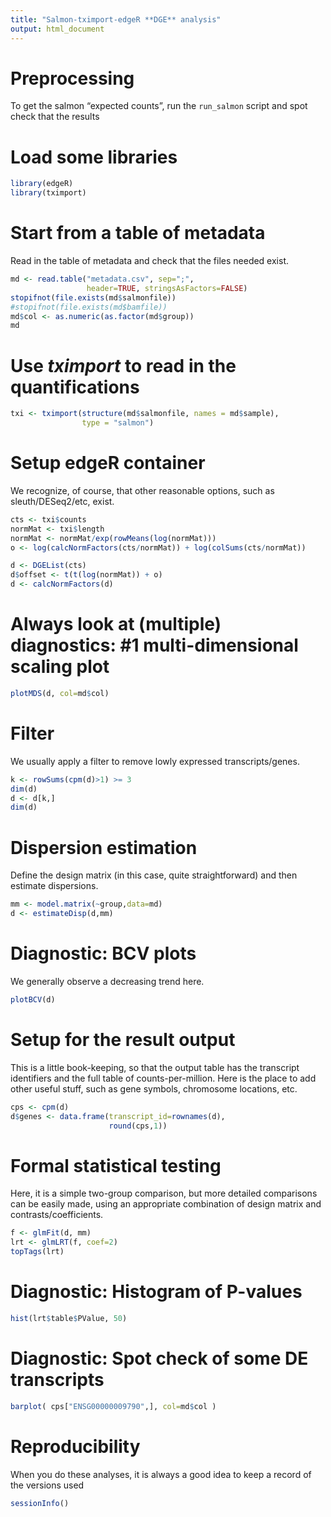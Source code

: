 ```yaml
---
title: "Salmon-tximport-edgeR **DGE** analysis"
output: html_document
---
```


# Preprocessing

To get the salmon "expected counts", run the `run_salmon` script and spot check that the results 

# Load some libraries

```r
library(edgeR)
library(tximport)
```

# Start from a table of metadata

Read in the table of metadata and check that the files needed exist.

```r
md <- read.table("metadata.csv", sep=";", 
                 header=TRUE, stringsAsFactors=FALSE)
stopifnot(file.exists(md$salmonfile))
#stopifnot(file.exists(md$bamfile))
md$col <- as.numeric(as.factor(md$group))
md
```

# Use *tximport* to read in the quantifications

```r
txi <- tximport(structure(md$salmonfile, names = md$sample), 
                type = "salmon")
```


# Setup edgeR container

We recognize, of course, that other reasonable options, such as sleuth/DESeq2/etc, exist.

```r
cts <- txi$counts
normMat <- txi$length
normMat <- normMat/exp(rowMeans(log(normMat)))
o <- log(calcNormFactors(cts/normMat)) + log(colSums(cts/normMat))

d <- DGEList(cts)
d$offset <- t(t(log(normMat)) + o)
d <- calcNormFactors(d)
```


# Always look at (multiple) diagnostics:  #1 multi-dimensional scaling plot

```r
plotMDS(d, col=md$col)
```

# Filter

We usually apply a filter to remove lowly expressed transcripts/genes.

```r
k <- rowSums(cpm(d)>1) >= 3
dim(d)
d <- d[k,]
dim(d)
```

# Dispersion estimation

Define the design matrix (in this case, quite straightforward) and then estimate dispersions.

```r
mm <- model.matrix(~group,data=md)
d <- estimateDisp(d,mm)
```

# Diagnostic: BCV plots

We generally observe a decreasing trend here.

```r
plotBCV(d)
```

# Setup for the result output

This is a little book-keeping, so that the output table has the transcript identifiers and the full table of counts-per-million.  Here is the place to add other useful stuff, such as gene symbols, chromosome locations, etc.

```r
cps <- cpm(d)
d$genes <- data.frame(transcript_id=rownames(d), 
                      round(cps,1))
```


# Formal statistical testing

Here, it is a simple two-group comparison, but more detailed comparisons can be easily made, using an appropriate combination of design matrix and contrasts/coefficients.

```r
f <- glmFit(d, mm)
lrt <- glmLRT(f, coef=2)
topTags(lrt)
```

# Diagnostic: Histogram of P-values

```r
hist(lrt$table$PValue, 50)
```


# Diagnostic: Spot check of some DE transcripts
```r
barplot( cps["ENSG00000009790",], col=md$col )
```


# Reproducibility

When you do these analyses, it is always a good idea to keep a record of the versions used

```r
sessionInfo()
```
